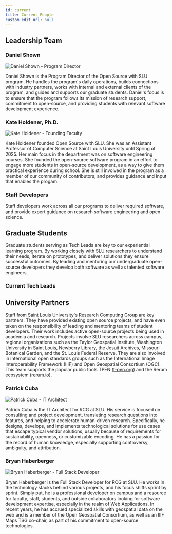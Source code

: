 ```yaml
---
id: current
title: Current People
custom_edit_url: null
---
```



## Leadership Team

### Daniel Shown
<div className="Lead">
    <img src="/img/daniel.jpg" alt="Daniel Shown - Program Director" className="LeadImage"/>
</div>

Daniel Shown is the Program Director of the Open Source with SLU program. He handles the program's daily operations, builds connections with industry partners, works with internal and external clients of the program, and guides and supports our graduate students. Daniel's focus is to ensure that the program follows its mission of research support, commitment to open-source, and providing students with relevant software development experience.

### Kate Holdener, Ph.D.

<div className="Lead">
    <img src="/img/kate.png" alt="Kate Holdener - Founding Faculty" className="LeadImage"/>
</div>

Kate Holdener founded Open Source with SLU. She was an Assistant Professor of Computer Science at Saint Louis University until Spring of 2025. Her main focus in the department was on software engineering courses. She founded the open-source software program in an effort to engage more students in open-source development, as a way to give them practical experience during school. She is still involved in the program as a member of our community of contributors, and provides guidance and input that enables the progam.

### Staff Developers

Staff developers work across all our programs to deliver required software, and provide expert guidance on research software engineering and open science.

<CurrentStaff/>

## Graduate Students

Graduate students serving as Tech Leads are key to our experiential learning program. By working closely with SLU researchers to understand their needs, iterate on prototypes, and deliver solutions they ensure successful outcomes. By leading and mentoring our undergraduate open-source developers they develop both software as well as talented software engineers.

### Current Tech Leads

<CurrentGradTechLeads/>

## University Partners

Staff from Saint Louis University's Research Computing Group are key partners. They have provided existing open source projects, and have even taken on the responsibility of leading and mentoring teams of student developers. Their work includes active open-source projects being used in academia and research. Projects involve SLU researchers across campus, regional organizations such as the Taylor Geospatial Institute, Washington University in Saint Louis, Newberry Library, the Jesuit Archives, Missouri Botanical Garden, and the St. Louis Federal Reserve. They are also involved in international open standards groups such as the International Image Interoperability Framework (IIIF) and Open Geospatial Consortium (OGC). This team supports the popular public tools TPEN ([t-pen.org](https://t-pen.org)) and the Rerum ecosystem ([rerum.io](https://rerum.io)).

### Patrick Cuba

<div className="Lead">
    <img src="/img/patrick_avatar1.jpg" alt="Patrick Cuba - IT Architect" className="LeadImage"/>
</div>

Patrick Cuba is the IT Architect for RCG at SLU. His service is focused on consulting and project development, translating research questions into features, and helping to accelerate human-driven research. Specifically, he designs, develops, and implements technological solutions for use cases that escape typical vendor solutions, usually because of requirements for sustainability, openness, or customizable encoding. He has a passion for the record of human knowledge, especially supporting controversy, ambiguity, and attribution.

### Bryan Haberberger

<div className="Lead">
    <img src="/img/bryan_avatar.jpeg" alt="Bryan Haberberger - Full Stack Developer" className="LeadImage"/>
</div>

Bryan Haberberger is the Full Stack Developer for RCG at SLU. He works in the technology stacks behind various projects, and his focus shifts sprint by sprint. Simply put, he is a professional developer on campus and a resource for faculty, staff, students, and outside collaborators looking for software development expertise, especially in the realm of Web Applications. In recent years, he has accrued specialized skills with geospatial data on the web and is a member of the Open Geospatial Consortium, as well as an IIIF Maps TSG co-chair, as part of his commitment to open-source technologies.





